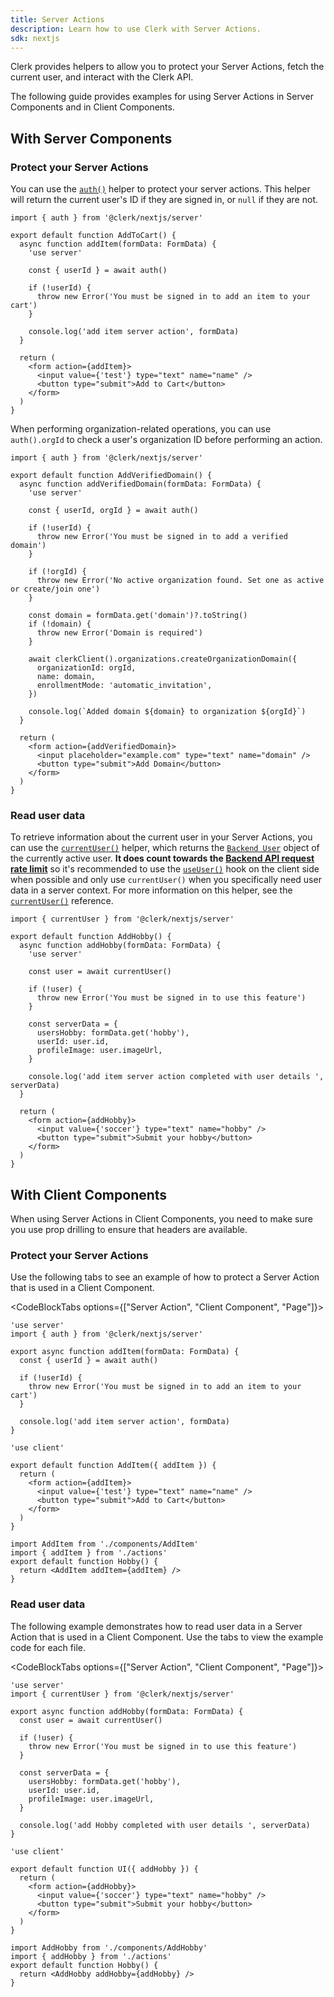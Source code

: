 ```yaml
---
title: Server Actions
description: Learn how to use Clerk with Server Actions.
sdk: nextjs
---
```


Clerk provides helpers to allow you to protect your Server Actions, fetch the current user, and interact with the Clerk API.

The following guide provides examples for using Server Actions in Server Components and in Client Components.

## With Server Components

### Protect your Server Actions

You can use the [`auth()`](/docs/references/nextjs/app-router/auth) helper to protect your server actions. This helper will return the current user's ID if they are signed in, or `null` if they are not.

```tsx {{ filename: 'actions.ts' }}
import { auth } from '@clerk/nextjs/server'

export default function AddToCart() {
  async function addItem(formData: FormData) {
    'use server'

    const { userId } = await auth()

    if (!userId) {
      throw new Error('You must be signed in to add an item to your cart')
    }

    console.log('add item server action', formData)
  }

  return (
    <form action={addItem}>
      <input value={'test'} type="text" name="name" />
      <button type="submit">Add to Cart</button>
    </form>
  )
}
```

When performing organization-related operations, you can use `auth().orgId` to check a user's organization ID before performing an action.

```tsx {{ filename: 'actions.ts' }}
import { auth } from '@clerk/nextjs/server'

export default function AddVerifiedDomain() {
  async function addVerifiedDomain(formData: FormData) {
    'use server'

    const { userId, orgId } = await auth()

    if (!userId) {
      throw new Error('You must be signed in to add a verified domain')
    }

    if (!orgId) {
      throw new Error('No active organization found. Set one as active or create/join one')
    }

    const domain = formData.get('domain')?.toString()
    if (!domain) {
      throw new Error('Domain is required')
    }

    await clerkClient().organizations.createOrganizationDomain({
      organizationId: orgId,
      name: domain,
      enrollmentMode: 'automatic_invitation',
    })

    console.log(`Added domain ${domain} to organization ${orgId}`)
  }

  return (
    <form action={addVerifiedDomain}>
      <input placeholder="example.com" type="text" name="domain" />
      <button type="submit">Add Domain</button>
    </form>
  )
}
```

### Read user data

To retrieve information about the current user in your Server Actions, you can use the [`currentUser()`](/docs/references/nextjs/app-router/current-user) helper, which returns the [`Backend User`](/docs/references/backend/types/backend-user) object of the currently active user. **It does count towards the [Backend API request rate limit](/docs/guides/how-clerk-works/system-limits)** so it's recommended to use the [`useUser()`](/docs/references/hooks/use-user) hook on the client side when possible and only use `currentUser()` when you specifically need user data in a server context. For more information on this helper, see the [`currentUser()`](/docs/references/nextjs/app-router/current-user) reference.

```tsx {{ filename: 'app/page.tsx' }}
import { currentUser } from '@clerk/nextjs/server'

export default function AddHobby() {
  async function addHobby(formData: FormData) {
    'use server'

    const user = await currentUser()

    if (!user) {
      throw new Error('You must be signed in to use this feature')
    }

    const serverData = {
      usersHobby: formData.get('hobby'),
      userId: user.id,
      profileImage: user.imageUrl,
    }

    console.log('add item server action completed with user details ', serverData)
  }

  return (
    <form action={addHobby}>
      <input value={'soccer'} type="text" name="hobby" />
      <button type="submit">Submit your hobby</button>
    </form>
  )
}
```

## With Client Components

When using Server Actions in Client Components, you need to make sure you use prop drilling to ensure that headers are available.

### Protect your Server Actions

Use the following tabs to see an example of how to protect a Server Action that is used in a Client Component.

<CodeBlockTabs options={["Server Action", "Client Component", "Page"]}>
  ```tsx {{ filename: 'app/actions.ts' }}
  'use server'
  import { auth } from '@clerk/nextjs/server'

  export async function addItem(formData: FormData) {
    const { userId } = await auth()

    if (!userId) {
      throw new Error('You must be signed in to add an item to your cart')
    }

    console.log('add item server action', formData)
  }
  ```

  ```tsx {{ filename: 'app/components/AddItem.tsx' }}
  'use client'

  export default function AddItem({ addItem }) {
    return (
      <form action={addItem}>
        <input value={'test'} type="text" name="name" />
        <button type="submit">Add to Cart</button>
      </form>
    )
  }
  ```

  ```tsx {{ filename: 'app/page.tsx' }}
  import AddItem from './components/AddItem'
  import { addItem } from './actions'
  export default function Hobby() {
    return <AddItem addItem={addItem} />
  }
  ```
</CodeBlockTabs>

### Read user data

The following example demonstrates how to read user data in a Server Action that is used in a Client Component. Use the tabs to view the example code for each file.

<CodeBlockTabs options={["Server Action", "Client Component", "Page"]}>
  ```tsx {{ filename: 'app/actions.ts' }}
  'use server'
  import { currentUser } from '@clerk/nextjs/server'

  export async function addHobby(formData: FormData) {
    const user = await currentUser()

    if (!user) {
      throw new Error('You must be signed in to use this feature')
    }

    const serverData = {
      usersHobby: formData.get('hobby'),
      userId: user.id,
      profileImage: user.imageUrl,
    }

    console.log('add Hobby completed with user details ', serverData)
  }
  ```

  ```tsx {{ filename: 'app/components/AddHobby.tsx' }}
  'use client'

  export default function UI({ addHobby }) {
    return (
      <form action={addHobby}>
        <input value={'soccer'} type="text" name="hobby" />
        <button type="submit">Submit your hobby</button>
      </form>
    )
  }
  ```

  ```tsx {{ filename: 'app/page.tsx' }}
  import AddHobby from './components/AddHobby'
  import { addHobby } from './actions'
  export default function Hobby() {
    return <AddHobby addHobby={addHobby} />
  }
  ```
</CodeBlockTabs>
